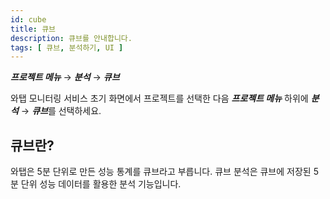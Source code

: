```yaml
---
id: cube
title: 큐브
description: 큐브를 안내합니다. 
tags: [ 큐브, 분석하기, UI ]
---
```


***프로젝트 메뉴*** → ***분석*** → ***큐브***

와탭 모니터링 서비스 초기 화면에서 프로젝트를 선택한 다음 ***프로젝트 메뉴*** 하위에 ***분석*** → ***큐브***를 선택하세요.

## 큐브란?

와탭은 5분 단위로 만든 성능 통계를 큐브라고 부릅니다. 큐브 분석은 큐브에 저장된 5분 단위 성능 데이터를 활용한 분석 기능입니다.

